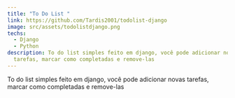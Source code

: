 ```yaml
---
title: "To Do List "
link: https://github.com/Tardis2001/todolist-django
image: src/assets/todolistdjango.png
techs:
  - Django
  - Python
description: To do list simples feito em django, você pode adicionar novas
  tarefas, marcar como completadas e remove-las
---
```

To do list simples feito em django, você pode adicionar novas tarefas, marcar como completadas e remove-las
